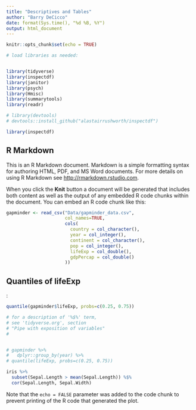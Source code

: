 ```yaml
---
title: "Descriptives and Tables"
author: "Barry DeCicco"
date: format(Sys.time(), "%d %B, %Y")
output: html_document
---
```


```r
knitr::opts_chunk$set(echo = TRUE)

# load libraries as needed:


library(tidyverse)
library(inspectdf)
library(janitor)
library(psych)
library(Hmisc)
library(summarytools)
library(readr)

# library(devtools)
# devtools::install_github("alastairrushworth/inspectdf")

library(inspectdf)
```

## R Markdown

This is an R Markdown document. Markdown is a simple formatting syntax for authoring HTML, PDF, and MS Word documents. For more details on using R Markdown see <http://rmarkdown.rstudio.com>.

When you click the **Knit** button a document will be generated that includes both content as well as the output of any embedded R code chunks within the document. You can embed an R code chunk like this:

```r


gapminder <- read_csv("Data/gapminder_data.csv", 
                      col_names=TRUE,
                      cols(
                        country = col_character(),
                        year = col_integer(),
                        continent = col_character(),
                        pop = col_integer(),
                        lifeExp = col_double(),
                        gdpPercap = col_double()
                      ))

```

## Quantiles of lifeExp

:

```r

quantile(gapminder$lifeExp, probs=c(0.25, 0.75))

# for a description of '%$%' term,
# see 'tidyverse.org', section
# "Pipe with exposition of variables"
# 


# gapminder %>%
#   dplyr::group_by(year) %>% 
# quantile(lifeExp, probs=c(0.25, 0.75))

iris %>%
  subset(Sepal.Length > mean(Sepal.Length)) %$%
  cor(Sepal.Length, Sepal.Width)

```

Note that the `echo = FALSE` parameter was added to the code chunk to prevent printing of the R code that generated the plot.
